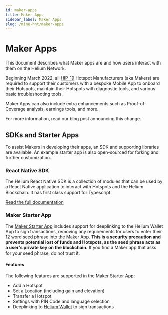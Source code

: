 ```yaml
---
id: maker-apps
title: Maker Apps
sidebar_label: Maker Apps
slug: /mine-hnt/maker-apps
---
```


# Maker Apps


This document describes what Maker apps are and how users interact with them on the Helium Network.

Beginning March 2022, all [HIP-19](https://github.com/dewi-alliance/hotspot-manufacturers#readme) Hotspot Manufacturers (aka Makers) are required to support their customers with a bespoke Mobile App to onboard their Hotspots, maintain their Hotspots with diagnostic tools, and various basic troubleshooting tools. 

Maker Apps can also include extra enhancements such as Proof-of-Coverage analysis, earnings tools, and more. 

For more information, read our blog post announcing this change.


## SDKs and Starter Apps

To assist Makers in developing their apps, an SDK and supporting libraries are available. An example starter app is also open-sourced for forking and further customization.

### React Native SDK

The Helium React Native SDK is a collection of modules that can be used by a React Native application to interact with Hotspots and the Helium Blockchain. It has first class support for Typescript.

[Read the full documentation](https://helium.github.io/react-native-helium/index.html)

### Maker Starter App

The [Maker Starter App](https://github.com/helium/maker-starter-app) includes support for deeplinking to the Helium Wallet App to sign transactions, removing any requirements for users to enter their 12 word seed phrase into the Maker App. **This is a security precaution and prevents potential lost of funds and Hotspots, as the seed phrase acts as a user's private key on the blockchain.** If you find a Maker app that asks for your seed phrase, do not trust it.

#### Features
The following features are supported in the Maker Starter App:
- Add a Hotspot
- Set a Location (including gain and elevation)
- Transfer a Hotspot
- Settings with PIN Code and language selection
- Deeplinking to [Helium Wallet](/wallets/app-wallet) to sign transactions

